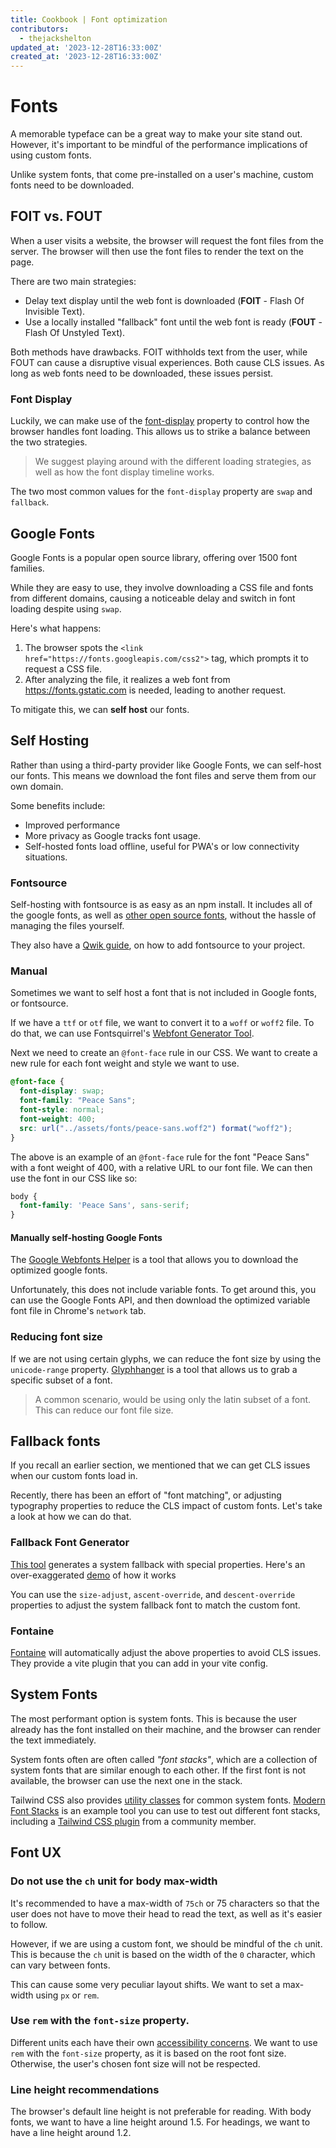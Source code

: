 ```yaml
---
title: Cookbook | Font optimization
contributors:
  - thejackshelton
updated_at: '2023-12-28T16:33:00Z'
created_at: '2023-12-28T16:33:00Z'
---
```


# Fonts

A memorable typeface can be a great way to make your site stand out. However, it's important to be mindful of the performance implications of using custom fonts.

Unlike system fonts, that come pre-installed on a user's machine, custom fonts need to be downloaded.

## FOIT vs. FOUT

When a user visits a website, the browser will request the font files from the server. The browser will then use the font files to render the text on the page.

There are two main strategies:

- Delay text display until the web font is downloaded (**FOIT** - Flash Of Invisible Text).
- Use a locally installed "fallback" font until the web font is ready (**FOUT** - Flash Of Unstyled Text).

Both methods have drawbacks. FOIT withholds text from the user, while FOUT can cause a disruptive visual experiences. Both cause CLS issues. As long as web fonts need to be downloaded, these issues persist.

### Font Display

Luckily, we can make use of the [font-display](https://developer.mozilla.org/en-US/docs/Web/CSS/@font-face/font-display) property to control how the browser handles font loading. This allows us to strike a balance between the two strategies.

> We suggest playing around with the different loading strategies, as well as how the font display timeline works. 

The two most common values for the `font-display` property are `swap` and `fallback`.

## Google Fonts

Google Fonts is a popular open source library, offering over 1500 font families. 

While they are easy to use, they involve downloading a CSS file and fonts from different domains, causing a noticeable delay and switch in font loading despite using `swap`. 

Here's what happens: 

1. The browser spots the `<link href="https://fonts.googleapis.com/css2">` tag, which prompts it to request a CSS file. 
2. After analyzing the file, it realizes a web font from https://fonts.gstatic.com is needed, leading to another request.

To mitigate this, we can **self host** our fonts.

## Self Hosting

Rather than using a third-party provider like Google Fonts, we can self-host our fonts. This means we download the font files and serve them from our own domain.

Some benefits include:

- Improved performance 
- More privacy as Google tracks font usage.
- Self-hosted fonts load offline, useful for PWA's or low connectivity situations.

### Fontsource

Self-hosting with fontsource is as easy as an npm install. It includes all of the google fonts, as well as [other open source fonts](https://github.com/fontsource/font-files/tree/main/fonts/other), without the hassle of managing the files yourself.

They also have a [Qwik guide](https://fontsource.org/docs/guides/qwik), on how to add fontsource to your project.

### Manual

Sometimes we want to self host a font that is not included in Google fonts, or fontsource.

If we have a `ttf` or `otf` file, we want to convert it to a `woff` or `woff2` file. To do that, we can use Fontsquirrel's [Webfont Generator Tool](https://www.fontsquirrel.com/tools/webfont-generator).

Next we need to create an `@font-face` rule in our CSS. We want to create a new rule for each font weight and style we want to use.

```css
@font-face {
  font-display: swap;
  font-family: "Peace Sans";
  font-style: normal;
  font-weight: 400;
  src: url("../assets/fonts/peace-sans.woff2") format("woff2");
}
```

The above is an example of an `@font-face` rule for the font "Peace Sans" with a font weight of 400, with a relative URL to our font file. We can then use the font in our CSS like so:

```css
body {
  font-family: 'Peace Sans', sans-serif;
}
```

#### Manually self-hosting Google Fonts

The [Google Webfonts Helper](https://gwfh.mranftl.com/fonts) is a tool that allows you to download the optimized google fonts.

Unfortunately, this does not include variable fonts. To get around this, you can use the Google Fonts API, and then download the optimized variable font file in Chrome's `network` tab.

### Reducing font size

If we are not using certain glyphs, we can reduce the font size by using the `unicode-range` property. [Glyphhanger](https://www.npmjs.com/package/glyphhanger) is a tool that allows us to grab a specific subset of a font.

> A common scenario, would be using only the latin subset of a font. This can reduce our font file size.

## Fallback fonts

If you recall an earlier section, we mentioned that we can get CLS issues when our custom fonts load in.

Recently, there has been an effort of "font matching", or adjusting typography properties to reduce the CLS impact of custom fonts. Let's take a look at how we can do that.

### Fallback Font Generator

[This tool](https://screenspan.net/fallback) generates a system fallback with special properties. Here's an over-exaggerated [demo](https://screenspan.net/prototypes/fallback-font/) of how it works

You can use the `size-adjust`, `ascent-override`, and `descent-override` properties to adjust the system fallback font to match the custom font.

### Fontaine

[Fontaine](https://github.com/unjs/fontaine) will automatically adjust the above properties to avoid CLS issues. They provide a vite plugin that you can add in your vite config.

## System Fonts

The most performant option is system fonts. This is because the user already has the font installed on their machine, and the browser can render the text immediately.

System fonts often are often called *"font stacks"*, which are a collection of system fonts that are similar enough to each other. If the first font is not available, the browser can use the next one in the stack.

Tailwind CSS also provides [utility classes](https://tailwindcss.com/docs/font-family) for common system fonts. [Modern Font Stacks](https://github.com/system-fonts/modern-font-stacks) is an example tool you can use to test out different font stacks, including a [Tailwind CSS plugin](https://github.com/BorisAnthony/mfs-tailwind) from a community member.

## Font UX

### Do not use the `ch` unit for body max-width

It's recommended to have a max-width of `75ch` or 75 characters so that the user does not have to move their head to read the text, as well as it's easier to follow.

However, if we are using a custom font, we should be mindful of the `ch` unit. This is because the `ch` unit is based on the width of the `0` character, which can vary between fonts.

This can cause some very peculiar layout shifts. We want to set a max-width using `px` or `rem`.

### Use `rem` with the `font-size` property.

Different units each have their own [accessibility concerns](https://www.joshwcomeau.com/css/surprising-truth-about-pixels-and-accessibility/). We want to use `rem` with the `font-size` property, as it is based on the root font size. Otherwise, the user's chosen font size will not be respected.

### Line height recommendations

The browser's default line height is not preferable for reading. With body fonts, we want to have a line height around 1.5. For headings, we want to have a line height around 1.2.



